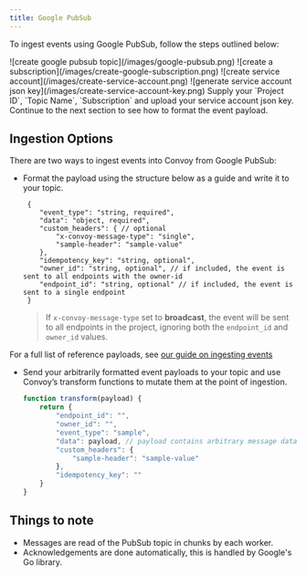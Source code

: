 ```yaml
---
title: Google PubSub
---
```


To ingest events using Google PubSub, follow the steps outlined below:

<Steps>
    <Step title="Create a PubSub Topic">
        <Frame>![create google pubsub topic](/images/google-pubsub.png)</Frame>
    </Step>
    <Step title="Create a Subscription">
        <Frame>![create a subscription](/images/create-google-subscription.png)</Frame>
    </Step>
    <Step title="Create a Service Account with PubSub Admin Role">
        <Frame>![create service account](/images/create-service-account.png)</Frame>
    </Step>
    <Step title="Generate Service Account JSON Key">
        <Frame>![generate service account json key](/images/create-service-account-key.png)</Frame>
    </Step>
    <Step title="Configure Source">
        Supply your `Project ID`, `Topic Name`, `Subscription` and upload your service account json key.
    </Step>
    <Step title="Ingest Events">
        Continue to the next section to see how to format the event payload.
    </Step>
</Steps>

## Ingestion Options
There are two ways to ingest events into Convoy from Google PubSub:
- Format the payload using the structure below as a guide and write it to your topic.
    ```json5 reference payload
     {
        "event_type": "string, required",
        "data": "object, required",
        "custom_headers": { // optional
            "x-convoy-message-type": "single",
            "sample-header": "sample-value"
        },
        "idempotency_key": "string, optional",
        "owner_id": "string, optional", // if included, the event is sent to all endpoints with the owner-id
        "endpoint_id": "string, optional" // if included, the event is sent to a single endpoint
     }
    ```
    > If `x-convoy-message-type` set to **broadcast**, the event will be sent to all endpoints in the project, ignoring both the `endpoint_id` and `owner_id` values.

For a full list of reference payloads, see [our guide on ingesting events](../../product-manual/events-and-event-deliveries#ingesting-events)

- Send your arbitrarily formatted event payloads to your topic and use Convoy’s transform functions to mutate them at the point of ingestion.
    ```js transform function
    function transform(payload) {
        return {
            "endpoint_id": "",
            "owner_id": "",
            "event_type": "sample",
            "data": payload, // payload contains arbitrary message data read from your queue
            "custom_headers": {
                "sample-header": "sample-value"
            },
            "idempotency_key": ""
        }
    }
    ```

## Things to note
- Messages are read of the PubSub topic in chunks by each worker.
- Acknowledgements are done automatically, this is handled by Google's Go library.
